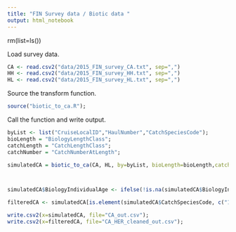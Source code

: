 ---
title: "FIN Survey data / Biotic data "
output: html_notebook
---

rm(list=ls())

Load survey data.

```{r}
CA <- read.csv2("data/2015_FIN_survey_CA.txt", sep=",")
HH <- read.csv2("data/2015_FIN_survey_HH.txt", sep=",")
HL <- read.csv2("data/2015_FIN_survey_HL.txt", sep=",")

```

Source the transform function.
```{r}
source("biotic_to_ca.R");

```
Call the function and write output.
```{r}
byList <- list("CruiseLocalID","HaulNumber","CatchSpeciesCode");
bioLength = "BiologyLengthClass";
catchLength = "CatchLengthClass";
catchNumber = "CatchNumberAtLength";

simulatedCA = biotic_to_ca(CA, HL, by=byList, bioLength=bioLength,catchLength = catchLength, catchNumber=catchNumber);



simulatedCA$BiologyIndividualAge <- ifelse(!is.na(simulatedCA$BiologyIndividualAge) & simulatedCA$BiologyIndividualAge == 99, NA, simulatedCA$BiologyIndividualAge)

filteredCA <- simulatedCA[is.element(simulatedCA$CatchSpeciesCode, c("126417")),]

write.csv2(x=simulatedCA, file="CA_out.csv");
write.csv2(x=filteredCA, file="CA_HER_cleaned_out.csv");

```

